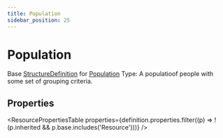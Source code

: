 ```yaml
---
title: Population
sidebar_position: 25
---
```



# Population

Base <a href="/docs/api/fhir/resources/structuredefinition">StructureDefinition</a> for <a href="/docs/api/fhir/datatypes/population">Population</a> Type: A populatioof people with some set of grouping criteria.

<Tabs queryString="section">
<TabItem value="schema" label="Schema" default>

## Properties

<ResourcePropertiesTable
  properties={definition.properties.filter((p) => !(p.inherited && p.base.includes('Resource')))}
/>

</TabItem>
  
  


</Tabs>
